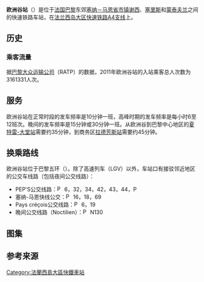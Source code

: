 {{noteTA
|G1=交通
|G2=法國地名
|1=zh-cn:公交;zh-tw:公車;zh-hk:巴士;zh-sg:巴士;zh-my:巴士;zh-mo:巴士;
|2=zh-hans:快速公交;zh-hk:巴士快速交通;zh-tw:快捷巴士;
}}
{{Station Infobox
|Station Name=欧洲谷站<br/>Gare du Val d'Europe
|Image       = Serrisgarevaleurope.jpg
|ImageTitle  = 欧洲谷站 
|Linecolor1 = #FF2D2D
|Number      =
|Location    =[[谢西_(塞纳-马恩省)|谢西]]<br>[[塞里斯_(塞纳-马恩省)|塞里斯]]<br>[[蒙泰夫兰|蒙泰夫兰]]
|Coord       =
|Line        =  [[File:RER.svg|20x20px]][[File:Paris_RER_A_icon.svg|20x20px]]   
|Platform    = 2侧式站台
|Exit        =
|Time        =2001年6月10日
|Time First  =
|Time Last   =
}}
'''欧洲谷站'''（{{lang-fr|Gare du Val d'Europe}}）是位于[[法国|法国]][[巴黎|巴黎]]东郊[[塞纳-马恩省|塞纳－马恩省]][[市镇_(法国)|市镇]][[谢西_(塞纳-马恩省)|谢西]]、[[塞里斯_(塞纳-马恩省)|塞里斯]]和[[蒙泰夫兰|蒙泰夫兰]]之间的快速铁路车站，在[[大区快铁A线|法兰西岛大区快速铁路A4支线]]上。

==历史==
===乘客流量===
据[[巴黎大众运输公司|巴黎大众运输公司]]（RATP）的数据，2011年欧洲谷站的入站乘客总人次数为3161331人次{{r|datafr}}。
==服务==
欧洲谷站在正常时段的发车频率是10分钟一班，高峰时期的发车频率是每小时6至12班次。晚间的发车频率是15分钟或30分钟一班。从欧洲谷到巴黎中心地区的[[夏特雷-大堂站|夏特雷-大堂站]]需要约35分钟，到商务区[[拉德芳斯站|拉德芳斯站]]需要约45分钟{{r|outbound timetable}}。
==换乘路线==
欧洲谷站位于巴黎五环（{{lang|fr|zone 5}}）。除了高速列车（LGV）以外，车站口有接驳邻近地区的公交车线路（包括夜间公交线路）：
*PEP'S公交线路：[[File:Paris_logo_bus_jms.svg|15px]] 6，32，34，42，43，44，P 
*塞纳-马恩快线公交：[[File:Paris_logo_bus_jms.svg|15px]] 16，18，69 
*Pays créçois公交线路：[[File:Paris_logo_bus_jms.svg|15px]] 6，19
*晚间公交线路（Noctilien）：[[File:Paris_logo_noctilien_jms.svg|15px]] N130

==图集==
<gallery>
</gallery> 

==参考来源==
{{commons category|Gare du Val d'Europe}}  
{{reflist|refs=
<ref name="datafr">{{fr}}{{cite web |url=http://www.data.gouv.fr/donnees/view/Trafic-annuel-entrant-par-station-564116 |title=TRAFIC ANNUEL ENTRANT PAR STATION |publisher=法国政府公共数据发布平台（http://www.data.gouv.fr） |date=2012年8月31日 |accessdate=2012年9月22日 |deadurl=yes |archiveurl=https://web.archive.org/web/20130128034034/http://www.data.gouv.fr/donnees/view/Trafic-annuel-entrant-par-station-564116 |archivedate=2013年1月28日 }}</ref>
<ref name="outbound timetable">[http://parisbytrain.com/files/2008/06/h_a_jo_sgp.pdf RER A timetable towards Marne-la-Vallée - Chessy] ''RATP'' Retrieved 2008-12-24</ref>
}}

{{start rail box|RER A}}
{{s-inop|[[布西圣乔治站|布西圣乔治站]]|[[巴黎|巴黎]]方向}}
{{s-line|[[File:RER.svg|20x20px]][[File:Paris_RER_A_icon.svg|20x20px]]||red}}
{{s-inop|[[马恩河谷－雪西站|马恩河谷－雪西站]]|[[马恩河谷－雪西站|马恩河谷－雪西站]]方向}}
{{End box}}

{{coord|48|50|19|N|2|46|24|E|type:railwaystation_region:FR|display=title}}

{{RER A}}
[[Category:法蘭西島大區快鐵車站|Category:法蘭西島大區快鐵車站]]